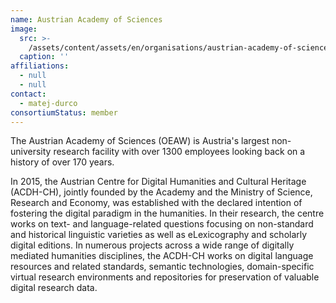 ```yaml
---
name: Austrian Academy of Sciences
image:
  src: >-
    /assets/content/assets/en/organisations/austrian-academy-of-sciences/image/src.png
  caption: ''
affiliations:
  - null
  - null
contact:
  - matej-durco
consortiumStatus: member
---
```

The Austrian Academy of Sciences (OEAW) is Austria's largest non-university research facility with over 1300 employees looking back on a history of over 170 years.

In 2015, the Austrian Centre for Digital Humanities and Cultural Heritage (ACDH-CH), jointly founded by the Academy and the Ministry of Science, Research and Economy, was established with the declared intention of fostering the digital paradigm in the humanities. In their research, the centre works on text- and language-related questions focusing on non-standard and historical linguistic varieties as well as eLexicography and scholarly digital editions. In numerous projects across a wide range of digitally mediated humanities disciplines, the ACDH-CH works on digital language resources and related standards, semantic technologies, domain-specific virtual research environments and repositories for preservation of valuable digital research data.
